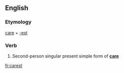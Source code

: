 ==English==

===Etymology===
[[care]] + [[-est]]

===Verb===
{{infl|en|verb form}}

# {{archaic}} Second-person singular present simple form of '''[[care]]'''

[[fr:carest]]